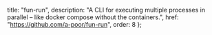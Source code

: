   title: "fun-run",
  description: "A CLI for executing multiple processes in parallel – like docker compose without the containers.",
  href: "https://github.com/a-poor/fun-run",
  order: 8
};
